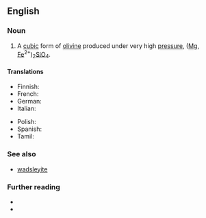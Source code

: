 ==English==
{{wikipedia}}

===Noun===
{{en-noun}}

# {{lb|en|mineral}} A [[cubic]] form of [[olivine]] produced under very high [[pressure]], ([[magnesium|Mg]], [[iron|Fe]]<sup>2+</sup>)<sub>2</sub>[[silicon|Si]][[oxygen|O]]<sub>4</sub>.

====Translations====
{{trans-top|cubic form of olivine}}
* Finnish: {{t|fi|ringwoodiitti}}
* French: {{t+|fr|ringwoodite|f}}
* German: {{t|de|Ringwoodit|m}}
* Italian: {{t|it|ringwoodite|f}}
{{trans-mid}}
* Polish: {{t|pl|ringwoodyt|m}}
* Spanish: {{t|es|ringwoodita|f}}
* Tamil: {{t|ta|ரிங்வூடைட்|sc=Taml}}
{{trans-bottom}}

===See also===
* [[wadsleyite]]

===Further reading===
* {{R:WebMineral}}
* {{R:mindat}}